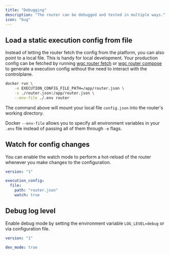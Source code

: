 ```yaml
---
title: "Debugging"
description: "The router can be debugged and tested in multiple ways."
icon: "bug"
---
```


## Load a static execution config from file

Instead of letting the router fetch the config from the platform, you can also point to a local file. This is handy for local development. Your production config can be fetched by running [wgc router fetch](/cli/router/fetch) or [wgc router compose](/cli/router/compose) to generate a execution config without the need to interact with the controlplane.

```bash
docker run \
    -e EXECUTION_CONFIG_FILE_PATH=/app/router.json \
    -v ./router.json:/app/router.json \
    --env-file ./.env router
```

The command above will mount your local file `config.json` into the router's working directory.

Docker `--env-file` allows you to specify all environment variables in your `.env` file instead of passing all of them through `-e` flags.

## Watch for config changes

You can enable the watch mode to perform a hot-reload of the router whenever you make changes to the configuration.

```yaml
version: "1"

execution_config:
  file:
    path: "router.json"
    watch: true
```

## Debug log level

Enable debug mode by setting the environment variable `LOG_LEVEL=debug` or via configuration file.

```yaml config.yaml
version: "1"

dev_mode: true
```

